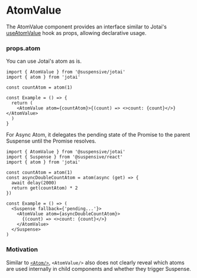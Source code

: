 
# AtomValue

The AtomValue component provides an interface similar to Jotai's [useAtomValue](https://jotai.org/docs/core/use-atom#useatomvalue) hook as props, allowing declarative usage.

### props.atom

You can use Jotai's atom as is.

```tsx /AtomValue/
import { AtomValue } from '@suspensive/jotai'
import { atom } from 'jotai'

const countAtom = atom(1)

const Example = () => {
  return (
    <AtomValue atom={countAtom}>{(count) => <>count: {count}</>}</AtomValue>
  )
}
```

For Async Atom, it delegates the pending state of the Promise to the parent Suspense until the Promise resolves.

```tsx /AtomValue/
import { AtomValue } from '@suspensive/jotai'
import { Suspense } from '@suspensive/react'
import { atom } from 'jotai'

const countAtom = atom(1)
const asyncDoubleCountAtom = atom(async (get) => {
  await delay(2000)
  return get(countAtom) * 2
})

const Example = () => (
  <Suspense fallback={'pending...'}>
    <AtomValue atom={asyncDoubleCountAtom}>
      {(count) => <>count: {count}</>}
    </AtomValue>
  </Suspense>
)
```

### Motivation

Similar to [`<Atom/>`](https://suspensive.org/docs/jotai/Atom), `<AtomValue/>` also does not clearly reveal which atoms are used internally in child components and whether they trigger Suspense.
